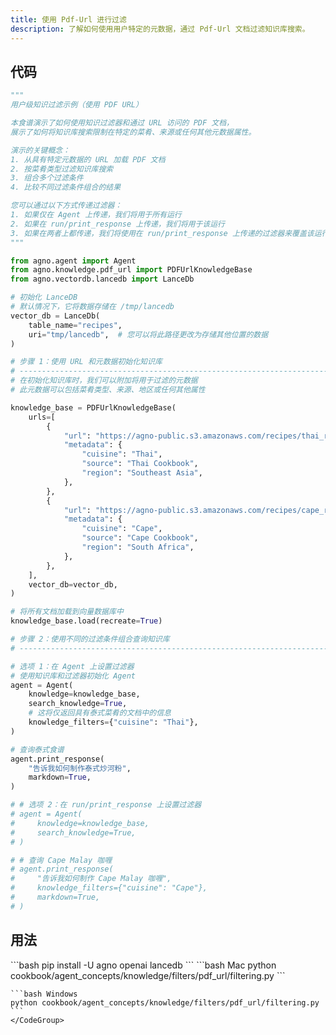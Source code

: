 ```yaml
---
title: 使用 Pdf-Url 进行过滤
description: 了解如何使用用户特定的元数据，通过 Pdf-Url 文档过滤知识库搜索。
---
```


## 代码

```python
"""
用户级知识过滤示例（使用 PDF URL）

本食谱演示了如何使用知识过滤器和通过 URL 访问的 PDF 文档，
展示了如何将知识库搜索限制在特定的菜肴、来源或任何其他元数据属性。

演示的关键概念：
1. 从具有特定元数据的 URL 加载 PDF 文档
2. 按菜肴类型过滤知识库搜索
3. 组合多个过滤条件
4. 比较不同过滤条件组合的结果

您可以通过以下方式传递过滤器：
1. 如果仅在 Agent 上传递，我们将用于所有运行
2. 如果在 run/print_response 上传递，我们将用于该运行
3. 如果在两者上都传递，我们将使用在 run/print_response 上传递的过滤器来覆盖该运行
"""

from agno.agent import Agent
from agno.knowledge.pdf_url import PDFUrlKnowledgeBase
from agno.vectordb.lancedb import LanceDb

# 初始化 LanceDB
# 默认情况下，它将数据存储在 /tmp/lancedb
vector_db = LanceDb(
    table_name="recipes",
    uri="tmp/lancedb",  # 您可以将此路径更改为存储其他位置的数据
)

# 步骤 1：使用 URL 和元数据初始化知识库
# ------------------------------------------------------------------------------
# 在初始化知识库时，我们可以附加将用于过滤的元数据
# 此元数据可以包括菜肴类型、来源、地区或任何其他属性

knowledge_base = PDFUrlKnowledgeBase(
    urls=[
        {
            "url": "https://agno-public.s3.amazonaws.com/recipes/thai_recipes_short.pdf",
            "metadata": {
                "cuisine": "Thai",
                "source": "Thai Cookbook",
                "region": "Southeast Asia",
            },
        },
        {
            "url": "https://agno-public.s3.amazonaws.com/recipes/cape_recipes_short_2.pdf",
            "metadata": {
                "cuisine": "Cape",
                "source": "Cape Cookbook",
                "region": "South Africa",
            },
        },
    ],
    vector_db=vector_db,
)

# 将所有文档加载到向量数据库中
knowledge_base.load(recreate=True)

# 步骤 2：使用不同的过滤条件组合查询知识库
# ------------------------------------------------------------------------------

# 选项 1：在 Agent 上设置过滤器
# 使用知识库和过滤器初始化 Agent
agent = Agent(
    knowledge=knowledge_base,
    search_knowledge=True,
    # 这将仅返回具有泰式菜肴的文档中的信息
    knowledge_filters={"cuisine": "Thai"},
)

# 查询泰式食谱
agent.print_response(
    "告诉我如何制作泰式炒河粉",
    markdown=True,
)

# # 选项 2：在 run/print_response 上设置过滤器
# agent = Agent(
#     knowledge=knowledge_base,
#     search_knowledge=True,
# )

# # 查询 Cape Malay 咖喱
# agent.print_response(
#     "告诉我如何制作 Cape Malay 咖喱",
#     knowledge_filters={"cuisine": "Cape"},
#     markdown=True,
# )
```

## 用法

<Steps>
  <Step title="安装库">
    ```bash
    pip install -U agno openai lancedb
    ```
  </Step>

  <Step title="运行示例">
    <CodeGroup>
    ```bash Mac
    python cookbook/agent_concepts/knowledge/filters/pdf_url/filtering.py
    ```

    ```bash Windows
    python cookbook/agent_concepts/knowledge/filters/pdf_url/filtering.py
    ```
    </CodeGroup>
  </Step>
</Steps>